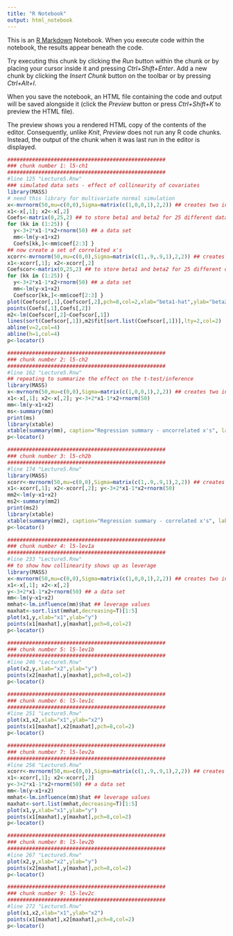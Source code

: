 ```yaml
---
title: "R Notebook"
output: html_notebook
---
```


This is an [R Markdown](http://rmarkdown.rstudio.com) Notebook. When you execute code within the notebook, the results appear beneath the code. 

Try executing this chunk by clicking the *Run* button within the chunk or by placing your cursor inside it and pressing *Ctrl+Shift+Enter*. 
Add a new chunk by clicking the *Insert Chunk* button on the toolbar or by pressing *Ctrl+Alt+I*.

When you save the notebook, an HTML file containing the code and output will be saved alongside it (click the *Preview* button or press *Ctrl+Shift+K* to preview the HTML file).

The preview shows you a rendered HTML copy of the contents of the editor. Consequently, unlike *Knit*, *Preview* does not run any R code chunks. Instead, the output of the chunk when it was last run in the editor is displayed.

```r
###################################################
### chunk number 1: l5-ch1
###################################################
#line 125 "Lecture5.Rnw"
### simulated data sets - effect of collinearity of covariates
library(MASS)
# need this library for multivariate normal simulation
x<-mvrnorm(50,mu=c(0,0),Sigma=matrix(c(1,0,0,1),2,2)) ## creates two independent x-variables
x1<-x[,1]; x2<-x[,2]
Coefs<-matrix(0,25,2) ## to store beta1 and beta2 for 25 different data sets
for (kk in (1:25)) {
  y<-3+2*x1-1*x2+rnorm(50) ## a data set
  mm<-lm(y~x1+x2)
  Coefs[kk,]<-mm$coef[2:3] }
## now create a set of correlated x's
xcorr<-mvrnorm(50,mu=c(0,0),Sigma=matrix(c(1,.9,.9,1),2,2)) ## creates two independent x-variables
x1<-xcorr[,1]; x2<-xcorr[,2]
Coefscor<-matrix(0,25,2) ## to store beta1 and beta2 for 25 different data sets
for (kk in (1:25)) {
  y<-3+2*x1-1*x2+rnorm(50) ## a data set
  mm<-lm(y~x1+x2)
  Coefscor[kk,]<-mm$coef[2:3] }
plot(Coefscor[,1],Coefscor[,2],pch=8,col=2,xlab="beta1-hat",ylab="beta2-hat")
points(Coefs[,1],Coefs[,2])
m2<-lm(Coefscor[,2]~Coefscor[,1])
lines(sort(Coefscor[,1]),m2$fit[sort.list(Coefscor[,1])],lty=2,col=2)
abline(v=2,col=4)
abline(h=1,col=4)
p<-locator()
```

```r
###################################################
### chunk number 2: l5-ch2
###################################################
#line 162 "Lecture5.Rnw"
## repeating to summarize the effect on the t-test/inference
library(MASS)
x<-mvrnorm(50,mu=c(0,0),Sigma=matrix(c(1,0,0,1),2,2)) ## creates two independent x-variables
x1<-x[,1]; x2<-x[,2]; y<-3+2*x1-1*x2+rnorm(50)
mm<-lm(y~x1+x2)
ms<-summary(mm)
print(ms)
library(xtable)
xtable(summary(mm), caption="Regression summary - uncorrelated x's", label="tab:l5-ch2")
p<-locator()
```

```r
###################################################
### chunk number 3: l5-ch2b
###################################################
#line 174 "Lecture5.Rnw"
library(MASS)
xcorr<-mvrnorm(50,mu=c(0,0),Sigma=matrix(c(1,.9,.9,1),2,2)) ## creates two independent x-variables
x1<-xcorr[,1]; x2<-xcorr[,2]; y<-3+2*x1-1*x2+rnorm(50)
mm2<-lm(y~x1+x2)
ms2<-summary(mm2)
print(ms2)
library(xtable)
xtable(summary(mm2), caption="Regression summary - correlated x's", label="tab:l5-ch2b")
p<-locator()
```

```r
###################################################
### chunk number 4: l5-lev1a
###################################################
#line 233 "Lecture5.Rnw"
## to show how collinearity shows up as leverage
library(MASS)
x<-mvrnorm(50,mu=c(0,0),Sigma=matrix(c(1,0,0,1),2,2)) ## creates two independent x-variables
x1<-x[,1]; x2<-x[,2]
y<-3+2*x1-1*x2+rnorm(50) ## a data set
mm<-lm(y~x1+x2)
mmhat<-lm.influence(mm)$hat ## leverage values
maxhat<-sort.list(mmhat,decreasing=T)[1:5]
plot(x1,y,xlab="x1",ylab="y")
points(x1[maxhat],y[maxhat],pch=8,col=2)
p<-locator()
```

```r
###################################################
### chunk number 5: l5-lev1b
###################################################
#line 246 "Lecture5.Rnw"
plot(x2,y,xlab="x2",ylab="y")
points(x2[maxhat],y[maxhat],pch=8,col=2)
p<-locator()
```

```r
###################################################
### chunk number 6: l5-lev1c
###################################################
#line 251 "Lecture5.Rnw"
plot(x1,x2,xlab="x1",ylab="x2")
points(x1[maxhat],x2[maxhat],pch=8,col=2)
p<-locator()
```

```r
###################################################
### chunk number 7: l5-lev2a
###################################################
#line 256 "Lecture5.Rnw"
xcorr<-mvrnorm(50,mu=c(0,0),Sigma=matrix(c(1,.9,.9,1),2,2)) ## creates two independent x-variables
x1<-xcorr[,1]; x2<-xcorr[,2]
y<-3+2*x1-1*x2+rnorm(50) ## a data set
mm<-lm(y~x1+x2)
mmhat<-lm.influence(mm)$hat ## leverage values
maxhat<-sort.list(mmhat,decreasing=T)[1:5]
plot(x1,y,xlab="x1",ylab="y")
points(x1[maxhat],y[maxhat],pch=8,col=2)
p<-locator()
```

```r
###################################################
### chunk number 8: l5-lev2b
###################################################
#line 267 "Lecture5.Rnw"
plot(x2,y,xlab="x2",ylab="y")
points(x2[maxhat],y[maxhat],pch=8,col=2)
p<-locator()
```

```r
###################################################
### chunk number 9: l5-lev2c
###################################################
#line 272 "Lecture5.Rnw"
plot(x1,x2,xlab="x1",ylab="x2")
points(x1[maxhat],x2[maxhat],pch=8,col=2)
p<-locator()
```